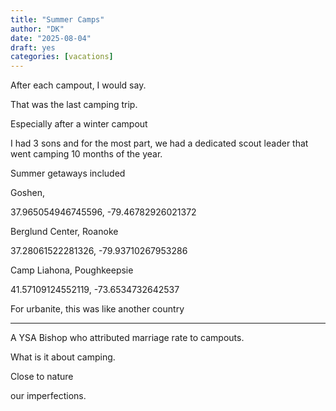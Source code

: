 ```yaml
---
title: "Summer Camps"
author: "DK"
date: "2025-08-04"
draft: yes
categories: [vacations]
---
```


After each campout, I would say.

That was the last camping trip.

Especially after a winter campout

I had 3 sons and for the most part, we had a dedicated scout leader that went camping 10 months of the year.

Summer getaways included

Goshen,

37.965054946745596, -79.46782926021372

Berglund Center, Roanoke

37.28061522281326, -79.93710267953286

Camp Liahona, Poughkeepsie

41.57109124552119, -73.6534732642537

For urbanite, this was like another country

------------------------------------------------------------------------

A YSA Bishop who attributed marriage rate to campouts.

What is it about camping.

Close to nature

our imperfections.
